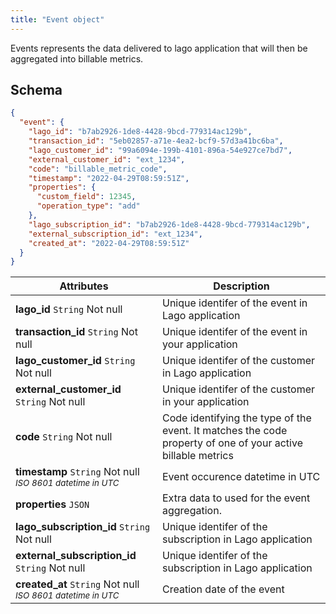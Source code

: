 ```yaml
---
title: "Event object"
---
```


Events represents the data delivered to lago application that will then be
aggregated into billable metrics.

## Schema[](#schema "Direct link to heading")

```json
{
  "event": {
    "lago_id": "b7ab2926-1de8-4428-9bcd-779314ac129b",
    "transaction_id": "5eb02857-a71e-4ea2-bcf9-57d3a41bc6ba",
    "lago_customer_id": "99a6094e-199b-4101-896a-54e927ce7bd7",
    "external_customer_id": "ext_1234",
    "code": "billable_metric_code",
    "timestamp": "2022-04-29T08:59:51Z",
    "properties": {
      "custom_field": 12345,
      "operation_type": "add"
    },
    "lago_subscription_id": "b7ab2926-1de8-4428-9bcd-779314ac129b",
    "external_subscription_id": "ext_1234",
    "created_at": "2022-04-29T08:59:51Z"
  }
}
```

| Attributes                                                                     | Description                                                                                                 |
| ------------------------------------------------------------------------------ | ----------------------------------------------------------------------------------------------------------- |
| **lago_id** `String` Not null                                                  | Unique identifer of the event in Lago application                                                           |
| **transaction_id** `String` Not null                                           | Unique identifer of the event in your application                                                           |
| **lago_customer_id** `String` Not null                                         | Unique identifer of the customer in Lago application                                                        |
| **external_customer_id** `String` Not null                                     | Unique identifer of the customer in your application                                                        |
| **code** `String` Not null                                                     | Code identifying the type of the event. It matches the code property of one of your active billable metrics |
| **timestamp** `String` Not null <br /> <sub>_ISO 8601 datetime in UTC_</sub>   | Event occurence datetime in UTC                                                                             |
| **properties** `JSON`                                                          | Extra data to used for the event aggregation.                                                               |
| **lago_subscription_id** `String` Not null                                     | Unique identifer of the subscription in Lago application                                                    |
| **external_subscription_id** `String` Not null                                 | Unique identifer of the subscription in Lago application                                                    |
| **created_at** `String` Not null <br /> <sub>_ISO 8601 datetime in UTC_ </sub> | Creation date of the event                                                                                  |
